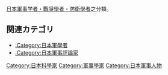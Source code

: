 [[日本|日本]][[軍事學者|軍事学者・戰爭學者・防衛學者]]之分類。

==関連カテゴリ==
*[[:Category:日本軍學者|:Category:日本軍學者]]
*[[:Category:日本軍事評論家|:Category:日本軍事評論家]]

[[Category:日本科學家|Category:日本科學家]]
[[Category:軍事學家|Category:軍事學家]]
[[Category:日本軍事人物|Category:日本軍事人物]]
